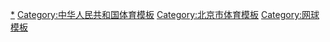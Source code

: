 {{NavboxYears
|name = 中网列表
|title = 歷屆[[中國網球公開賽]]
|titlestyle = background-color: #ee3e61;
|list1 = 
{{NavboxYears|北京沙龍公開賽|    |    |    |1993|1994|1995|1996|1997| NH | NH }}
{{NavboxYears|年中國網球公開賽| NH | NH | NH | NH |2004|2005|2006|2007|2008|2009}}
{{NavboxYears|年中國網球公開賽|2010|2011|2012|2013|2014|2015|2016|2017|2018|2019}}
{{NavboxYears|年中國網球公開賽| NH | NH | | | | | | | | }}
}}<noinclude>
[[Category:中國公開賽|*]]
[[Category:中华人民共和国体育模板]]
[[Category:北京市体育模板]]
[[Category:网球模板]]
</noinclude>